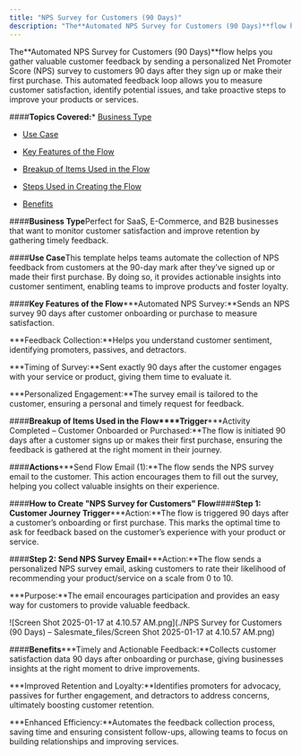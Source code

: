 ```yaml
---
title: "NPS Survey for Customers (90 Days)"
description: "The**Automated NPS Survey for Customers (90 Days)**flow helps you gather valuable customer feedback by sending a personalized Net Promoter Score (NPS)..."
---
```


The**Automated NPS Survey for Customers (90 Days)**flow helps you gather valuable customer feedback by sending a personalized Net Promoter Score (NPS) survey to customers 90 days after they sign up or make their first purchase. This automated feedback loop allows you to measure customer satisfaction, identify potential issues, and take proactive steps to improve your products or services.


####**Topics Covered:***   [Business Type](https://support.salesmate.io/hc/en-us/articles/42405743410585-NPS-Survey-for-Customers-90-Days#h_01JHYJ5KX7PRZHNJDHKSYQ2PNS)

*   [Use Case](https://support.salesmate.io/hc/en-us/articles/42405743410585-NPS-Survey-for-Customers-90-Days#h_01JHYTHS792TQKHAW6CVYMQRMZ)

*   [Key Features of the Flow](https://support.salesmate.io/hc/en-us/articles/42405743410585-NPS-Survey-for-Customers-90-Days#h_01JHYTM9123YNTJZKMS4NEHWFH)

*   [Breakup of Items Used in the Flow](https://support.salesmate.io/hc/en-us/articles/42405743410585-NPS-Survey-for-Customers-90-Days#h_01JHYTN6ZKS5GB8V1X3R0S7CB3)

*   [Steps Used in Creating the Flow](https://support.salesmate.io/hc/en-us/articles/42405743410585-NPS-Survey-for-Customers-90-Days#h_01JHYTPBGNZDR3QSKBB55HJ2TM)

*   [Benefits](https://support.salesmate.io/hc/en-us/articles/42405743410585-NPS-Survey-for-Customers-90-Days#h_01JHYTS6TWN6FD19CTX4ZP7WCW)


####**Business Type**Perfect for SaaS, E-Commerce, and B2B businesses that want to monitor customer satisfaction and improve retention by gathering timely feedback.


####**Use Case**This template helps teams automate the collection of NPS feedback from customers at the 90-day mark after they’ve signed up or made their first purchase. By doing so, it provides actionable insights into customer sentiment, enabling teams to improve products and foster loyalty.


####**Key Features of the Flow*****Automated NPS Survey:**Sends an NPS survey 90 days after customer onboarding or purchase to measure satisfaction.

***Feedback Collection:**Helps you understand customer sentiment, identifying promoters, passives, and detractors.

***Timing of Survey:**Sent exactly 90 days after the customer engages with your service or product, giving them time to evaluate it.

***Personalized Engagement:**The survey email is tailored to the customer, ensuring a personal and timely request for feedback.


####**Breakup of Items Used in the Flow****Trigger*****Activity Completed – Customer Onboarded or Purchased:**The flow is initiated 90 days after a customer signs up or makes their first purchase, ensuring the feedback is gathered at the right moment in their journey.


####**Actions*****Send Flow Email (1):**The flow sends the NPS survey email to the customer. This action encourages them to fill out the survey, helping you collect valuable insights on their experience.


####**How to Create "NPS Survey for Customers" Flow**####**Step 1: Customer Journey Trigger*****Action:**The flow is triggered 90 days after a customer’s onboarding or first purchase. This marks the optimal time to ask for feedback based on the customer’s experience with your product or service.


####**Step 2: Send NPS Survey Email*****Action:**The flow sends a personalized NPS survey email, asking customers to rate their likelihood of recommending your product/service on a scale from 0 to 10.

***Purpose:**The email encourages participation and provides an easy way for customers to provide valuable feedback.

![Screen Shot 2025-01-17 at 4.10.57 AM.png](./NPS Survey for Customers (90 Days) – Salesmate_files/Screen Shot 2025-01-17 at 4.10.57 AM.png)


####**Benefits*****Timely and Actionable Feedback:**Collects customer satisfaction data 90 days after onboarding or purchase, giving businesses insights at the right moment to drive improvements.


***Improved Retention and Loyalty:**Identifies promoters for advocacy, passives for further engagement, and detractors to address concerns, ultimately boosting customer retention.


***Enhanced Efficiency:**Automates the feedback collection process, saving time and ensuring consistent follow-ups, allowing teams to focus on building relationships and improving services.
